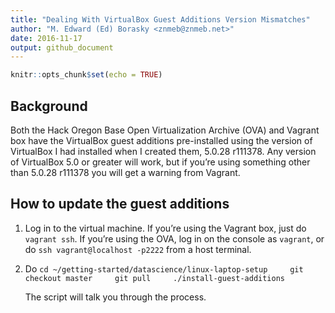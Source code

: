 ```yaml
---
title: "Dealing With VirtualBox Guest Additions Version Mismatches"
author: "M. Edward (Ed) Borasky <znmeb@znmeb.net>"
date: 2016-11-17
output: github_document
---
```


```r
knitr::opts_chunk$set(echo = TRUE)
```

## Background
Both the Hack Oregon Base Open Virtualization Archive (OVA) and Vagrant box have the VirtualBox guest additions pre-installed using the version of VirtualBox I had installed when I created them, 5.0.28 r111378. Any version of VirtualBox 5.0 or greater will work, but if you're using something other than 5.0.28 r111378 you will get a warning from Vagrant.

## How to update the guest additions
1. Log in to the virtual machine. If you're using the Vagrant box, just do `vagrant ssh`. If you're using the OVA, log in on the console as `vagrant`, or do `ssh vagrant@localhost -p2222` from a host terminal.
2. Do
    ```
    cd ~/getting-started/datascience/linux-laptop-setup
    git checkout master
    git pull
    ./install-guest-additions
    ```
    
    The script will talk you through the process. 

